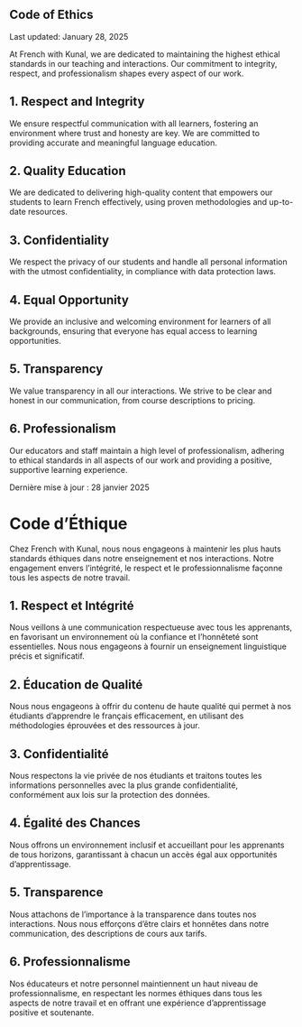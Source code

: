 ::: {.content-visible when-profile="english"}

# Code of Ethics

Last updated: January 28, 2025

At French with Kunal, we are dedicated to maintaining the highest ethical standards in our teaching and interactions. Our commitment to integrity, respect, and professionalism shapes every aspect of our work.

## 1. Respect and Integrity

We ensure respectful communication with all learners, fostering an environment where trust and honesty are key. We are committed to providing accurate and meaningful language education.

## 2. Quality Education

We are dedicated to delivering high-quality content that empowers our students to learn French effectively, using proven methodologies and up-to-date resources.

## 3. Confidentiality

We respect the privacy of our students and handle all personal information with the utmost confidentiality, in compliance with data protection laws.

## 4. Equal Opportunity

We provide an inclusive and welcoming environment for learners of all backgrounds, ensuring that everyone has equal access to learning opportunities.

## 5. Transparency

We value transparency in all our interactions. We strive to be clear and honest in our communication, from course descriptions to pricing.

## 6. Professionalism

Our educators and staff maintain a high level of professionalism, adhering to ethical standards in all aspects of our work and providing a positive, supportive learning experience.
:::

::: {.content-visible when-profile="french"}

Dernière mise à jour : 28 janvier 2025

# Code d'Éthique

Chez French with Kunal, nous nous engageons à maintenir les plus hauts standards éthiques dans notre enseignement et nos interactions. Notre engagement envers l'intégrité, le respect et le professionnalisme façonne tous les aspects de notre travail.

## 1. Respect et Intégrité

Nous veillons à une communication respectueuse avec tous les apprenants, en favorisant un environnement où la confiance et l'honnêteté sont essentielles. Nous nous engageons à fournir un enseignement linguistique précis et significatif.

## 2. Éducation de Qualité

Nous nous engageons à offrir du contenu de haute qualité qui permet à nos étudiants d'apprendre le français efficacement, en utilisant des méthodologies éprouvées et des ressources à jour.

## 3. Confidentialité

Nous respectons la vie privée de nos étudiants et traitons toutes les informations personnelles avec la plus grande confidentialité, conformément aux lois sur la protection des données.

## 4. Égalité des Chances

Nous offrons un environnement inclusif et accueillant pour les apprenants de tous horizons, garantissant à chacun un accès égal aux opportunités d'apprentissage.

## 5. Transparence

Nous attachons de l'importance à la transparence dans toutes nos interactions. Nous nous efforçons d'être clairs et honnêtes dans notre communication, des descriptions de cours aux tarifs.

## 6. Professionnalisme

Nos éducateurs et notre personnel maintiennent un haut niveau de professionnalisme, en respectant les normes éthiques dans tous les aspects de notre travail et en offrant une expérience d'apprentissage positive et soutenante.
:::